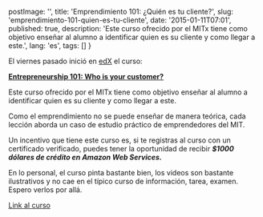 
  postImage: '',
  title: 'Emprendimiento 101: ¿Quién es tu cliente?',
  slug: 'emprendimiento-101-quien-es-tu-cliente',
  date: '2015-01-11T07:01',
  published: true,
  description: 'Este curso ofrecido por el MITx tiene como objetivo enseñar al alumno a identificar quien es su cliente y como llegar a este.',
  lang: 'es',
  tags: []
}

<EssayLayout meta={meta}>

El viernes pasado inició en [edX](https://www.edx.org) el curso:

[**Entrepreneurship 101: Who is your customer?**](https://www.edx.org/course/entrepreneurship-101-who-customer-mitx-15-390-1x#.VLIWHM1sbeQ)

Este curso ofrecido por el MITx tiene como objetivo enseñar al alumno a identificar quien es su cliente y como llegar a este. 

Como el emprendimiento no se puede enseñar de manera teórica, cada lección aborda un caso de estudio práctico de emprendedores del MIT. 


Un incentivo que tiene este curso es, si te registras al curso con un certificado verificado, puedes tener la oportunidad de recibir ***$1000 dólares de crédito en Amazon Web Services.***

En lo personal, el curso pinta bastante bien, los videos son bastante ilustrativos y no cae en el típico curso de información, tarea, examen. Espero verlos por allá.


[Link al curso](https://www.edx.org/course/entrepreneurship-101-who-customer-mitx-15-390-1x#.VLIWHM1sbeQ)

</EssayLayout>
